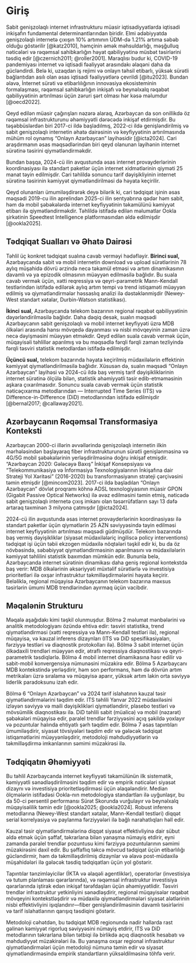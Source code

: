 # Giriş

Sabit genişzolaqlı internet infrastrukturu müasir iqtisadiyyatlarda iqtisadi inkişafın fundamental determinantlarından biridir. 
Elmi ədəbiyyatda genişzolaqlı internetə çıxışın 10% artımının ÜDM-də 1.21% artıma səbəb olduğu göstərilir [@katz2010], 
həmçinin əmək məhsuldarlığı, məşğulluq nəticələri və rəqəmsal sahibkarlığın həyat qabiliyyətinə müsbət təsirlərini 
təsdiq edir [@czernich2011; @roller2001]. Maraqlısı budur ki, COVID-19 pandemiyası internet və iqtisadi fəaliyyət arasındakı 
əlaqəni daha da gücləndirdi. Belə ki, uzaqdan iş rejimi və onlayn təhsil etibarlı, yüksək sürətli bağlantıdan asılı olan 
əsas iqtisadi fəaliyyətlərə çevrildi [@itu2023]. Bundan əlavə, İnternet sürəti və etibarlılığının innovasiya ekosisteminin formalaşması, 
rəqəmsal sahibkarlığın inkişafı və beynəlxalq rəqabət qabiliyyətinin artırılması üçün zəruri şərt olması hər kəsə məlumdur [@oecd2022].

Qeyd edilən müasir çağırışları nəzərə alaraq, Azərbaycan da son onillikdə öz rəqəmsal infrastrukturunu əhəmiyyətli dərəcədə inkişaf etdirmişdir. 
Bu təşəbbüslərdən biri 2017-ci ildə başladılmış, 2022-ci ildə genişləndirilmiş və sabit genişzolaqlı 
internetin əhatə dairəsinin və keyfiyyətinin artırılmasında mühüm rol oynamış "Onlayn Azərbaycan" layihəsidir [@icta2024]. Cari araşdırmanın
əsas məqsədlərindən biri qeyd olanunan layihənin internet sürətinə təsirini qiymətləndirməkdir.

Bundan başqa, 2024-cü ilin avqustunda əsas internet provayderlərinin koordinasiyası ilə standart paketlər üçün
internet xidmətlərinin qiyməti 25 manat təyin edilmişdir. Cari təhlildə sonuncu tarif dəyişikliyinin internet sürətinə təsirinin
kəmiyyət qiymətləndirilməsi də həyata keçirilir.

Qeyd olunanları ümumiləşdirərək deyə bilərik ki, cari tədqiqat işinin əsas məqsədi 2019-cu ilin aprelindən 2025-ci ilin sentyabrına qədər 
həm sabit, həm də mobil şəbəkələrdə internet keyfiyyətinin təkamülünü kəmiyyət etibarı ilə qiymətləndirməkdir. Təhlildə istifadə edilən 
məlumatlar Ookla şirkətinin Speedtest Intelligence platformasından əldə edilmişdir [@ookla2025].

## Tədqiqat Sualları və Əhatə Dairəsi

Təhlil üç konkret tədqiqat sualına cavab verməyi hədəfləyir. **Birinci sual,** Azərbaycanda sabit və mobil internetin download və upload sürətlərinin 78 aylıq 
müşahidə dövrü ərzində necə təkamül etməsi və artım dinamikasının davamlı və ya epizodik olmasının müəyyən edilməsilə bağlıdır. Bu suala cavab vermək üçün, xətti reqressiya və 
qeyri-parametrik Mann-Kendall testlərindən istifadə edilərək aylıq artım tempi və trend istiqaməti müəyyən edilmiş və qiymətləndirmələr həssaslıq analizi ilə dəstəklənmişdir
(Newey-West standart xətalar, Durbin-Watson statistikası).

**İkinci sual,** Azərbaycanda telekom bazarının regional rəqabət qabiliyyətinin dəyərləndirilməsilə bağlıdır. Daha dəqiq desək, sualın məqsədi 
Azərbaycanın sabit genişzolaqlı və mobil internet keyfiyyəti üzrə MDB ölkələri arasında hansı 
mövqedə dayanması və nisbi mövqeyinin zaman üzrə necə dəyişməsini müəyyən etməkdir. Qeyd edilən suala cavab vermək üçün,
müqayisəli təhlillər aparılmış və bu məqsədlə fərqli fərqli zaman tezliyində fərqli təsviri statistik metodlardan istifadə edilmişdir.

**Üçüncü sual,** telekom bazarında həyata keçirilmiş müdaxilələrin effektinin kəmiyyət qiymətləndirilməsilə bağlıdır. Xüsusən də, sualın məqsədi 
"Onlayn Azərbaycan" layihəsi və 
2024-cü ildə baş vermiş tarif dəyişikliklərinin internet sürətinə ölçülə bilən, statistik əhəmiyyətli təsir edib-etməməsinin aşkara çıxarılmasıdır. 
Sonuncu suala cavab vermək üçün statistik nəticəçıxarma metodlarından — Interrupted Time Series (ITS) və Difference-in-Difference (DiD) metodlarından 
istifadə edilmişdir [@bernal2017; @callaway2021].

## Azərbaycanın Rəqəmsal Transformasiya Konteksti

Azərbaycan 2000-ci illərin əvvəllərində genişzolaqlı internetin ilkin mərhələsindən başlayaraq fiber infrastrukturunun 
sürətli genişlənməsinə və 4G/5G mobil şəbəkələrinin yerləşdirilməsinə doğru inkişaf etmişdir. 
"Azərbaycan 2020: Gələcəyə Baxış" İnkişaf Konsepsiyası və "Telekommunikasiya və İnformasiya Texnologiyalarının 
İnkişafına dair Strateji Yol Xəritəsi" (2016-2020) bu transformasiyanın strateji çərçivəsini təmin etmişdir [@mincom2023]. 
2017-ci ildə başladılan "Onlayn Azərbaycan" dövlət proqramı köhnə ADSL texnologiyasının müasir 
GPON (Gigabit Passive Optical Networks) ilə əvəz edilməsini təmin etmiş, nəticədə sabit genişzolaqlı 
internetə çıxış imkanı olan təsərrüfatların sayı 13 dəfə artaraq təxminən 3 milyona çatmışdır [@icta2024].

2024-cü ilin avqustunda əsas internet provayderlərinin koordinasiyası ilə standart paketlər üçün qiymətlərin 
25 AZN səviyyəsində təyin edilməsi internet keyfiyyətinin artırılması məqsədi güdmüşdür. 
Telekom bazarında baş vermiş dəyişikliklər (siyasət müdaxilələriç ingiliscə policy interventions) 
tədqiqat işi üçün təbii ekzogen müdaxilə nöqtələri təşkil edir ki, bu da öz növbəsində, səbəbiyyət qiymətləndirməsinin aparılmasını 
və müdaxilələrin kəmiyyət təhlilini statistik baxımdan mümkün edir. Bununla belə, Azərbaycanda internet sürətinin dinamikası
daha geniş regional kontekstdə 
baş verir: MDB ölkələrinin 
əksəriyyəti müxtəlif sürətlərlə və investisiya prioritetləri ilə oxşar infrastruktur təkmilləşdirmələrini həyata keçirir. 
Beləliklə, regional müqayisə Azərbaycanın telekom bazarına məxsus təsirlərin ümumi MDB trendlərindən ayırmaq üçün vacibdir.

## Məqalənin Strukturu

Məqalə aşağıdakı kimi təşkil olunmuşdur. Bölmə 2 məlumat mənbələrini və analitik metodologiyanı 
özündə ehtiva edir: təsviri statistika, trend qiymətləndirməsi (xətti reqressiya və Mann-Kendall testləri ilə),
 regional müqayisə, və kauzal inferens dizaynları (ITS və DiD spesifikasiyaları, fərziyyə testləri və diaqnostik protokolları ilə). 
 Bölmə 3 sabit internet üçün ölkədaxili trendləri müəyyən edir, ətraflı reqressiya diaqnostikası və qeyri-parametrik 
 təsdiqlərlə. Bölmə 4 mobil internet dinamikasına həsr edilir və sabit-mobil konvergensiya nümunəsini müzakirə edir. 
 Bölmə 5 Azərbaycanı MDB kontekstində yerləşdirir, həm son performans, həm də dövrün artım metrikaları üzrə sıralama 
 və müqayisə aparır, yüksək artım lakin orta səviyyə liderlik paradoksunu izah edir.

Bölmə 6 "Onlayn Azərbaycan" və 2024 tarif islahatının kauzal təsir qiymətləndirmələrini təqdim edir. ITS təhlili 
Yanvar 2022 müdaxiləsini izləyən səviyyə və maili dəyişiklikləri qiymətləndirir, plasebo testləri və mövsümilik 
diaqnostikası ilə. DiD təhlili sabit (müalicə) və mobil (nəzarət) şəbəkələri müqayisə edir, paralel trendlər 
fərziyyəsini açıq şəkildə yoxlayır və pozuntular halında ehtiyatlı şərh təqdim edir. Bölmə 7 əsas tapıntıları 
ümumiləşdirir, siyasət tövsiyələri təqdim edir və gələcək tədqiqat istiqamətlərini müəyyənləşdirir, metodoloji 
məhdudiyyətlərin və təkmilləşdirmə imkanlarının səmimi müzakirəsi ilə.

## Tədqiqatın Əhəmiyyəti

Bu təhlil Azərbaycanda internet keyfiyyəti təkamülünün ilk sistematik, kəmiyyətli sənədləşdirilməsini təqdim edir və 
empirik nəticələri siyasət dizaynı və investisiya prioritetləşdirməsi üçün əlaqələndirir. Median ölçmələrin istifadəsi 
Ookla-nın metodologiya standartları ilə uyğunlaşır, bu da 50-ci persentil performansı Sürət Skorunda vurğulayır və 
beynəlxalq müqayisəlilik təmin edir [@ookla2025; @ookla2024]. Robust inferens metodlarına (Newey-West standart xətalar, 
Mann-Kendall testləri) diqqət serial korrelyasiya və paylanma fərziyyələri ilə bağlı narahatlıqları həll edir.

Kauzal təsir qiymətləndirmələrinə diqqət siyasət effektivliyinə dair sübut əldə etmək üçün şəffaf, təkrarlana bilən 
yanaşma nümayiş etdirir, eyni zamanda paralel trendlər pozuntusu kimi fərziyyə pozuntularının səmimi müzakirəsini 
daxil edir. Bu şəffaflıq təkcə mövcud tədqiqat üçün etibarlılığı gücləndirmir, həm də təkmilləşdirilmiş dizaynlar və 
əlavə post-müdaxilə müşahidələri ilə gələcək təsdiq tədqiqatları üçün yol göstərir.

Tapıntılar tənzimləyicilər (İKTA və əlaqəli agentliklər), operatorlar (investisiya və tutum planlaması qərarlarında), 
və rəqəmsal infrastruktur investisiya qərarlarında iştirak edən inkişaf tərəfdaşları üçün əhəmiyyətlidir. 
Təsviri trendlər infrastruktur yetkinliyini sənədləşdirir, regional müqayisələr rəqabət mövqeyini kontekstləşdirir və 
müdaxilə qiymətləndirmələri siyasət alətlərinin nisbi effektivliyini işıqlandırır—fiber genişləndirilməsinin davamlı 
təsirlərini və tarif islahatlarının qarışıq təsdiqini göstərir.

Metodoloji cəhətdən, bu tədqiqat MDB regionunda nadir hallarda rast gəlinən kəmiyyət rigorluq səviyyəsini nümayiş 
etdirir, ITS və DiD metodlarının təkrarlana bilən tətbiqi ilə birlikdə açıq diaqnostik hesabatı və məhdudiyyət 
müzakirələri ilə. Bu yanaşma oxşar regional infrastruktur qiymətləndirmələri üçün metodoloji nümunə təmin edir və 
siyasət qiymətləndirməsində empirik standartların yüksəldilməsinə töhfə verir.
